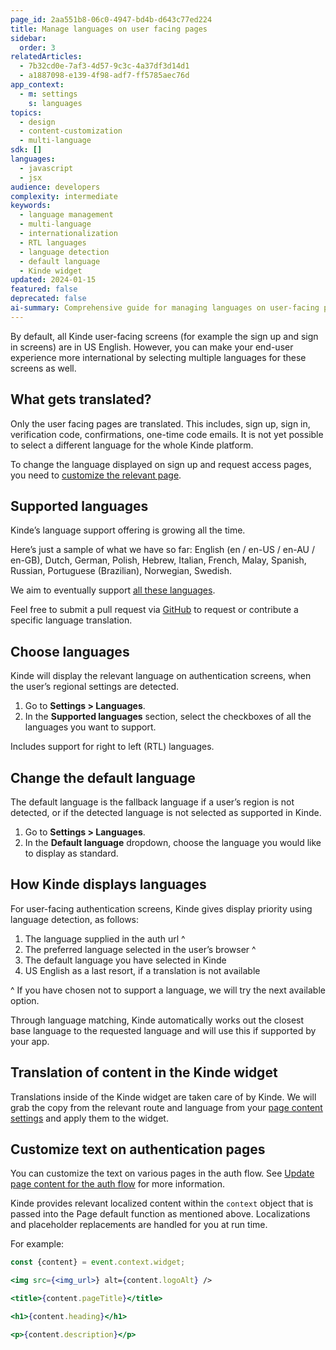 ```yaml
---
page_id: 2aa551b8-06c0-4947-bd4b-d643c77ed224
title: Manage languages on user facing pages
sidebar:
  order: 3
relatedArticles:
  - 7b32cd0e-7af3-4d57-9c3c-4a37df3d14d1
  - a1887098-e139-4f98-adf7-ff5785aec76d
app_context:
  - m: settings
    s: languages
topics:
  - design
  - content-customization
  - multi-language
sdk: []
languages:
  - javascript
  - jsx
audience: developers
complexity: intermediate
keywords:
  - language management
  - multi-language
  - internationalization
  - RTL languages
  - language detection
  - default language
  - Kinde widget
updated: 2024-01-15
featured: false
deprecated: false
ai-summary: Comprehensive guide for managing languages on user-facing pages including language selection, default language configuration, language detection, and widget translation support.
---
```


By default, all Kinde user-facing screens (for example the sign up and sign in screens) are in US English. However, you can make your end-user experience more international by selecting multiple languages for these screens as well.

## What gets translated?

Only the user facing pages are translated. This includes, sign up, sign in, verification code, confirmations, one-time code emails. It is not yet possible to select a different language for the whole Kinde platform.

To change the language displayed on sign up and request access pages, you need to [customize the relevant page](/design/brand/global-brand-defaults/).

## Supported languages

Kinde’s language support offering is growing all the time.

Here’s just a sample of what we have so far: English (en / en-US / en-AU / en-GB), Dutch, German, Polish, Hebrew, Italian, French, Malay, Spanish, Russian, Portuguese (Brazilian), Norwegian, Swedish.

We aim to eventually support [all these languages](https://github.com/kinde-oss/kinde-translations#language-codes).

Feel free to submit a pull request via [GitHub](https://github.com/kinde-oss/kinde-translations) to request or contribute a specific language translation.

## Choose languages

Kinde will display the relevant language on authentication screens, when the user’s regional settings are detected.

1. Go to **Settings > Languages**.
2. In the **Supported languages** section, select the checkboxes of all the languages you want to support.

Includes support for right to left (RTL) languages.

## Change the default language

The default language is the fallback language if a user’s region is not detected, or if the detected language is not selected as supported in Kinde.

1. Go to **Settings > Languages**.
2. In the **Default language** dropdown, choose the language you would like to display as standard.

## How Kinde displays languages

For user-facing authentication screens, Kinde gives display priority using language detection, as follows:

1. The language supplied in the auth url ^
2. The preferred language selected in the user’s browser ^
3. The default language you have selected in Kinde
4. US English as a last resort, if a translation is not available

^ If you have chosen not to support a language, we will try the next available option.

Through language matching, Kinde automatically works out the closest base language to the requested language and will use this if supported by your app.

## Translation of content in the Kinde widget

Translations inside of the Kinde widget are taken care of by Kinde. We will grab the copy from the relevant route and language from your [page content settings](/design/content-customization/update-auth-page-content/) and apply them to the widget. 

## Customize text on authentication pages

You can customize the text on various pages in the auth flow. See [Update page content for the auth flow](/design/content-customization/update-auth-page-content/) for more information.

Kinde provides relevant localized content within the `context` object that is passed into the Page default function as mentioned above. Localizations and placeholder replacements are handled for you at run time. 

For example:

```jsx
const {content} = event.context.widget;

<img src={<img_url>} alt={content.logoAlt} />

<title>{content.pageTitle}</title>

<h1>{content.heading}</h1>

<p>{content.description}</p>
```
